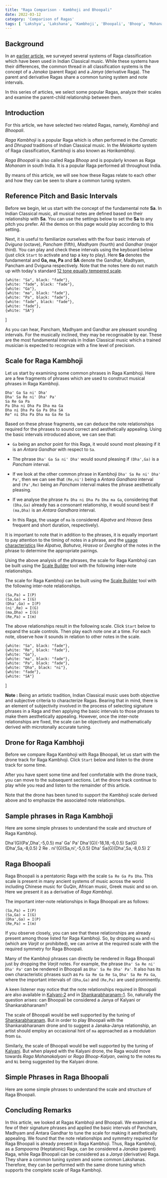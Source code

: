 ```yaml
---
title: "Raga Comparison - Kambhoji and Bhoopali"
date: 2022-03-12
category: 'Comparison of Ragas'
tags: [ 'Lakshya', 'Lakshana', 'Kambhoji', 'Bhoopali', 'Bhoop', 'Mohanam' ]
---
```



## Background

In an [earlier article](/learn/raga-classification/), we surveyed several systems of Raga classification which have been used in Indian Classical music. While these systems have their differences, the common thread in all classification systems is the concept of a *Janaka* (parent Raga) and a *Janya* (derivative Raga). The parent and derivative Ragas share a common tuning system and note intervals.

In this series of articles, we select some popular Ragas, analyze their scales and examine the parent-child relationship between them.

## Introduction

For this article, we have selected two related Ragas, namely, *Kambhoji* and *Bhoopali*.

*Raga Kambhoji* is a popular Raga which is often performed in the *Carnatic* and *Dhrupad* traditions of Indian Classical music. In the *Melakarta* system of Raga classification, Kambhoji is also known as *Harikambhoji*.

*Raga Bhoopali* is also called Raga *Bhoop* and is popularly known as Raga *Mohanam* in south India. It is a popular Raga performed all throughout India. 

By means of this article, we will see how these Ragas relate to each other and how they can be seen to share a common tuning system.

## Reference Pitch and Basic Intervals

Before we begin, let us start with the concept of the fundamental note **Sa**. In Indian Classical music, all musical notes are defined based on their relationship with **Sa**. You can use the settings below to set the **Sa** to any pitch you prefer. All the demos on this page would play according to this setting.

<CommonPitch />

Next, it is useful to familiarize ourselves with the four basic intervals of *Dviguna*  (octave), *Pancham* (fifth), *Madhyam* (fourth) and *Gandhar* (major third). You can play and check these intervals using the keyboard below (just click `Start` to activate and tap a key to play). Here **Sa** denotes the fundamental and **Ga, ma, Pa** and **SA** denote the Gandhar, Madhyam, Pancham and Dviguna respectively. Note that the notes here do not match up with today's standard [12 tone equally tempered scale](https://en.wikipedia.org/wiki/12_equal_temperament).

    {white: "Sa", black: "fade"},
    {white: "fade", black: "fade"},
    {white: "Ga"},
    {white: "ma", black: "fade"},
    {white: "Pa", black: "fade"},
    {white: "fade", black: "fade"},
    {white: "fade"},
    {white: "SA"}
]

<ScalePlayer title='Basic Intervals' noteSpec={notesBasicIntervals} scale={scaleBasicIntervals} />

As you can hear, Pancham, Madhyam and Gandhar are pleasant sounding intervals. For the musically inclined, they may be recognisable by ear. These are the most fundamental intervals in Indian Classical music which a trained musician is expected to recognize with a fine level of precision.

## Scale for Raga Kambhoji
    
Let us start by examining some common phrases in Raga Kambhoji. Here are a few fragments of phrases which are used to construct musical phrases in Raga Kambhoji.

```
Dha' Ga Sa ni' Dha'
Dha' Sa Re ni' Dha' Pa'
Sa Re Ga Pa
Pa Dha ni Dha Pa Dha ma Ga
Dha ni Dha Pa Ga Pa Dha SA
Re" ni Dha Pa Dha ma Ga Re Sa
```

Based on these phrase fragments, we can deduce the note relationships required for the phrases to sound correct and aesthetically appealing. Using the basic intervals introduced above, we can see that:

* `Ga` being an anchor point for this Raga, it would sound most pleasing if it is an *Antara Gandhar* with respect to `Sa`.

* The phrase `Dha' Ga Sa ni' Dha'` would sound pleasing if `(Dha',Ga)` is a *Pancham* interval. 

* If we look at the other common phrase in Kambhoji `Dha' Sa Re ni' Dha' Pa'`, then we can see that `(Re,ni')` being a *Antara Gandhara* interval and `(Pa',Re)` being an *Pancham* interval makes the phrase aesthetically pleasing.
    
* If we analyse the phrase `Pa Dha ni Dha Pa Dha ma Ga`, considering that `(Dha,Ga)` already has a consonant relationship, it would sound best if `(ma,Dha)` is an *Antara Gandhara* interval.
    
* In this Raga, the usage of `ma` is considered *Alpatva* and *Hrasva* (less frequent and short duration, respectively).

It is important to note that in addition to the phrases, it is equally important to pay attention to the timing of notes in a phrase, and the [usage characteristics](/learn/grammar-of-music) like *Alpatva*, *Bahutva*, *Hrasva* or *Deergha* of the notes in the phrase to determine the appropriate pairings.

Using the above analysis of the phrases, the scale for Raga Kambhoji can be built using the [Scale Builder](/scalebuilder/) tool with the following inter-note relationships.

The scale for Raga Kambhoji can be built using the [Scale Builder](/scalebuilder/) tool with the following inter-note relationships.

```
(Sa,Pa) = I(P)
(Sa,Ga) = I(G)
(Dha',Ga) = I(P)
(ni',Re) = I(G)
(ma,Dha) = I(G)
(Re,Pa) = I(m)
```

The above relationships result in the following scale. Click `Start` below to expand the scale controls. Then play each note one at a time. For each note, observe how it sounds in relation to other notes in the scale.

    {white: "Sa", black: "fade"},
    {white: "Re", black: "fade"},
    {white: "Ga"},
    {white: "ma", black: "fade"},
    {white: "Pa", black: "fade"},
    {white: "Dha", black: "ni"},
    {white: "fade"},
    {white: "SA"}
]

<ScalePlayer title='Scale for Raga Kambhoji' noteSpec={noteSpecKambhoji} scale={kambhojiScale} />
    
<Notice>

**Note :** Being an artistic tradition, Indian Classical music uses both objective and subjective criteria to characterize Ragas. Bearing that in mind, there is an element of subjectivity involved in the process of selecting signature phrases in a Raga and then applying the basic intervals to those phrases to make them aesthetically appealing. However, once the inter-note relationships are fixed, the scale can be objectively and mathematically derived with microtonally accurate tuning.

</Notice>


## Drone for Raga Kambhoji

Before we compare Raga Kambhoji with Raga Bhoopali, let us start with the drone track for Raga Kambhoji. Click `Start` below and listen to the drone track for some time.

<DronePlayer title='Drone for Raga Kambhoji' settings={kambhojiDrone} />

After you have spent some time and feel comfortable with the drone track, you can move to the subsequent sections. Let the drone track continue to play while you read and listen to the remainder of this article.
    
Note that the drone has been tuned to support the Kambhoji scale derived above and to emphasize the associated note relationships.

## Sample phrases in Raga Kambhoji

Here are some simple phrases to understand the scale and structure of Raga Kambhoji.

Dha'(G)(Pa',Dha',-5,0.5) ma' Ga' Pa' Dha'(G)(-18,18,-6,0.5) Sa(G)(Dha',Sa,-8,0.5) 2
Re . ni'(G)(Sa,ni',-5,0.5) Dha' Sa(G)(Dha',Sa,-8,0.5) 2`

<MotifPlayer title='Aarohi and Avarohi phrases for Raga Kambhoji' motif={kambhojiMotif} scale={kambhojiScale} />

## Raga Bhoopali

Raga Bhoopali is a pentatonic Raga with the scale `Sa Re Ga Pa Dha`. This scale is present in many ancient systems of music across the world including Chinese music for GuQin, African music, Greek music and so on. Here we present it as a derivative of *Raga Kambhoji*.

The important inter-note relationships in Raga Bhoopali are as follows:

```
(Sa,Pa) = I(P)
(Sa,Ga) = I(G)
(Dha',Ga) = I(P)
(Re,Pa) = I(m)
```

If you observe closely, you can see that these relationships are already present among those listed for Raga Kambhoji. So, by dropping `ma` and `ni` (which are *Varjit* or prohibited), we can arrive at the required scale with the required symmetry for Raga Bhoopali.

Many of the Kambhoji phrases can directly be rendered in Raga Bhoopali just by dropping the *Varjit* notes. For example, the phrase `Dha' Sa Re ni' Dha' Pa'` can be rendered in Bhoopali as `Dha' Sa Re Dha' Pa'`. It also has its own characteristic phrases such as `Pa Ga Re Ga Re Sa`, `Dha' Sa Re Pa Ga`, where the important intervals of `(Dha,Ga)` and `(Re,Pa)` are used prominently.

A keen listener may notice that the note relationships required in Bhoopali are also available in [Kalyani-2](/learn/kalyani-hamsadhwani-hindol-2/) and in [Shankarabharanam-1](/learn/shankarabharanam-kaushikadhwani/). So, naturally the question arises: can Bhoopali be considered a Janya of Kalyani or Shankarabharanam?

The scale of Bhoopali would be well supported by the tuning of [Shankarabharanam](/learn/shankarabharanam-kaushikadhwani/). But in order to play Bhoopali with the Shankarabharanam drone and to suggest a Janaka-Janya relationship, an artist should employ an occasional hint of `ma` approached as a modulation from `Ga`.

Similarly, the scale of Bhoopali would be well supported by the tuning of [Kalyani](/learn/kalyani-hamsadhwani-hindol-2/). But when played with the Kalyani drone, the Raga would move towards *Raga Mohanakalyani* or *Raga Bhoop-Kalyan*, owing to the notes `Ma` and `Ni` being suggested by the Kalyani drone.

## Simple Phrases in Raga Bhoopali

Here are some simple phrases to understand the scale and structure of Raga Bhoopali.


<MotifPlayer title='Aarohi and Avarohi phrases for Raga Bhoopali' motif={bhoopaliMotif} scale={kambhojiScale} />

## Concluding Remarks

In this article, we looked at Ragas Kambhoji and Bhoopali. We examined a few of their signature phrases and applied the basic intervals of Pancham, Madhyam and Antara Gandhar to tune the scale for making it aesthetically appealing. We found that the note relationships and symmetry required for Raga Bhoopali is already present in Raga Kambhoji. Thus, Raga Kambhoji, as a *Sampoorna* (Heptatonic) Raga, can be considered a *Janaka* (parent) Raga, while Raga Bhoopali can be considered as a *Janya* (derivative) Raga. They share a common tuning system and some common Lakshanas. Therefore, they can be performed with the same drone tuning which supports the complete scale of Raga Kambhoji.
